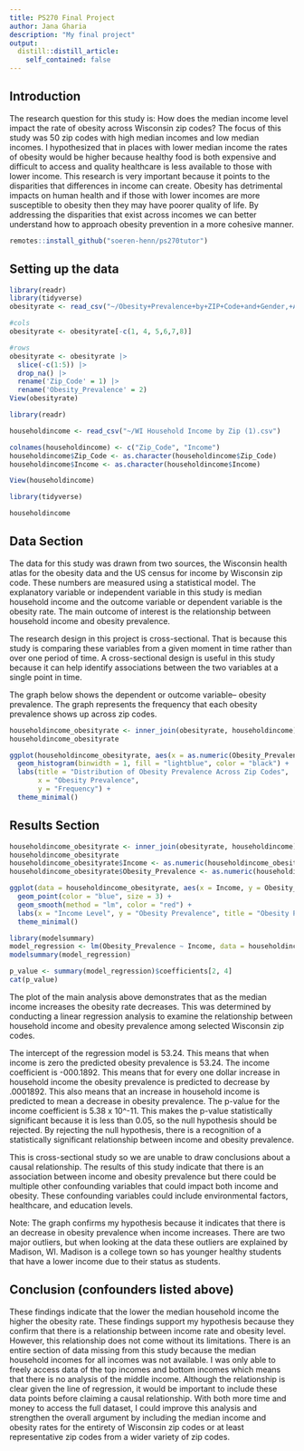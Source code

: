 ```yaml
---
title: PS270 Final Project
author: Jana Gharia
description: "My final project"
output:
  distill::distill_article:
    self_contained: false
---
```


## Introduction 
The research question for this study is: How does the median income level impact the rate of obesity across Wisconsin zip codes? The focus of this study was 50 zip codes with high median incomes and low median incomes. I hypothesized that in places with lower median income the rates of obesity would be higher because healthy food is both expensive and difficult to access and quality healthcare is less available to those with lower income. This research is very important because it points to the disparities that differences in income can create. Obesity has detrimental impacts on human health and if those with lower incomes are more susceptible to obesity then they may have poorer quality of life. By addressing the disparities that exist across incomes we can better understand how to approach obesity prevention in a more cohesive manner. 

```r
remotes::install_github("soeren-henn/ps270tutor")
```

## Setting up the data 

```r
library(readr)
library(tidyverse)
obesityrate <- read_csv("~/Obesity+Prevalence+by+ZIP+Code+and+Gender,+Adults+and+Children/Adults-Table 1.csv")

#cols
obesityrate <- obesityrate[-c(1, 4, 5,6,7,8)]

#rows
obesityrate <- obesityrate |>
  slice(-c(1:5)) |>
  drop_na() |>
  rename('Zip_Code' = 1) |>
  rename('Obesity_Prevalence' = 2)
View(obesityrate)
```

```r
library(readr)

householdincome <- read_csv("~/WI Household Income by Zip (1).csv")

colnames(householdincome) <- c("Zip_Code", "Income")
householdincome$Zip_Code <- as.character(householdincome$Zip_Code)
householdincome$Income <- as.character(householdincome$Income)

View(householdincome)
```

```r
library(tidyverse)
```

```r
householdincome 
```

## Data Section
The data for this study was drawn from two sources, the Wisconsin health atlas for the obesity data and the US census for income by Wisconsin zip code. These numbers are measured using a statistical model. The explanatory variable or independent variable in this study is median household income and the outcome variable or dependent variable is the obesity rate. The main outcome of interest is the relationship between household income and obesity prevalence.

The research design in this project is cross-sectional. That is because this study is comparing these variables from a given moment in time rather than over one period of time. A cross-sectional design is useful in this study because it can help identify associations between the two variables at a single point in time. 

The graph below shows the dependent or outcome variable-- obesity prevalence. The graph represents the frequency that each obesity prevalence shows up across zip codes. 

```r
householdincome_obesityrate <- inner_join(obesityrate, householdincome)
householdincome_obesityrate
```

```r
ggplot(householdincome_obesityrate, aes(x = as.numeric(Obesity_Prevalence))) +
  geom_histogram(binwidth = 1, fill = "lightblue", color = "black") + 
  labs(title = "Distribution of Obesity Prevalence Across Zip Codes",
       x = "Obesity Prevalence",
       y = "Frequency") +
  theme_minimal()
```

## Results Section
```r
householdincome_obesityrate <- inner_join(obesityrate, householdincome)
householdincome_obesityrate
householdincome_obesityrate$Income <- as.numeric(householdincome_obesityrate$Income)
householdincome_obesityrate$Obesity_Prevalence <- as.numeric(householdincome_obesityrate$Obesity_Prevalence)
```

```r
ggplot(data = householdincome_obesityrate, aes(x = Income, y = Obesity_Prevalence)) +
  geom_point(color = "blue", size = 3) + 
  geom_smooth(method = "lm", color = "red") + 
  labs(x = "Income Level", y = "Obesity Prevalence", title = "Obesity Prevalence vs Income Level") + 
  theme_minimal() 
```
```r
library(modelsummary)
model_regression <- lm(Obesity_Prevalence ~ Income, data = householdincome_obesityrate)
modelsummary(model_regression)
```

```r
p_value <- summary(model_regression)$coefficients[2, 4]
cat(p_value)
```


The plot of the main analysis above demonstrates that as the median income increases the obesity rate decreases. This was determined by conducting a linear regression analysis to examine the relationship between household income and obesity prevalence among selected Wisconsin zip codes.  

The intercept of the regression model is 53.24. This means that when income is zero the predicted obesity prevalence is 53.24. The income coefficient is -000.1892. This means that for every one dollar increase in household income the obesity prevalence is predicted to decrease by .0001892. This also means that an increase in household income is predicted to mean a decrease in obesity prevalence. The p-value for the income coefficient is 5.38 x 10^-11. This makes the p-value statistically significant because it is less than 0.05, so the null hypothesis should be rejected. By rejecting the null hypothesis, there is a recognition of a statistically significant relationship between income and obesity prevalence. 

This is cross-sectional study so we are unable to draw conclusions about a causal relationship. The results of this study indicate that there is an association between income and obesity prevalence but there could be multiple other confounding variables that could impact both income and obesity. These confounding variables could include environmental factors, healthcare, and education levels. 

Note: The graph confirms my hypothesis because it indicates that there is an decrease in obesity prevalence when income increases. There are two major outliers, but when looking at the data these outliers are explained by Madison, WI. Madison is a college town so has younger healthy students that have a lower income due to their status as students. 

## Conclusion (confounders listed above)

These findings indicate that the lower the median household income the higher the obesity rate. These findings support my hypothesis because they confirm that there is a relationship between income rate and obesity level. However, this relationship does not come without its limitations. There is an entire section of data missing from this study because the median household incomes for all incomes was not available. I was only able to freely access data of the top incomes and bottom incomes which means that there is no analysis of the middle income. Although the relationship is clear given the line of regression, it would be important to include these data points before claiming a causal relationship. With both more time and money to access the full dataset, I could improve this analysis and strengthen the overall argument by including the median income and obesity rates for the entirety of Wisconsin zip codes or at least representative zip codes from a wider variety of zip codes. 


